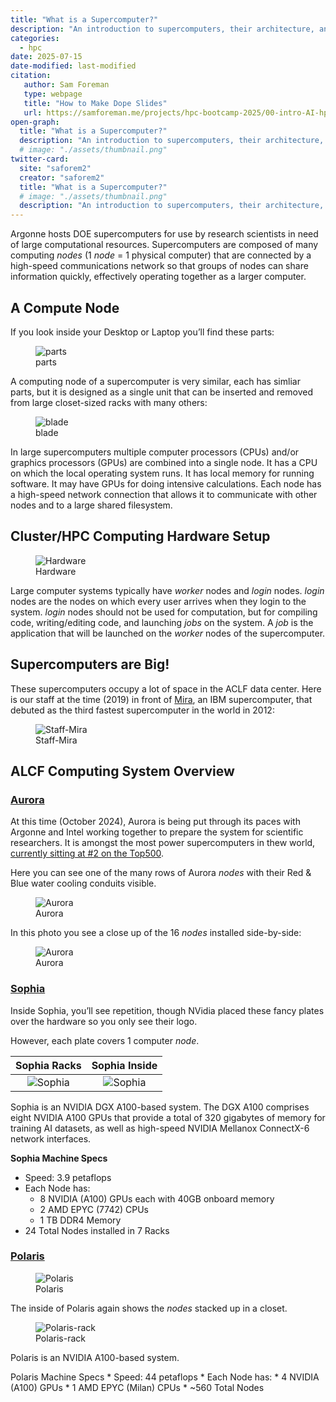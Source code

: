 ```yaml
---
title: "What is a Supercomputer?"
description: "An introduction to supercomputers, their architecture, and how they differ from regular computers."
categories:
  - hpc
date: 2025-07-15
date-modified: last-modified
citation:
   author: Sam Foreman
   type: webpage
   title: "How to Make Dope Slides"
   url: https://samforeman.me/projects/hpc-bootcamp-2025/00-intro-AI-hpc/00-compute-systems/
open-graph:
  title: "What is a Supercomputer?"
  description: "An introduction to supercomputers, their architecture, and how they differ from regular computers."
  # image: "./assets/thumbnail.png"
twitter-card:
  site: "saforem2"
  creator: "saforem2"
  title: "What is a Supercomputer?"
  # image: "./assets/thumbnail.png"
  description: "An introduction to supercomputers, their architecture, and how they differ from regular computers."
---
```


Argonne hosts DOE supercomputers for use by research scientists in need of
large computational resources.
Supercomputers are composed of many computing _nodes_ (1 _node_ = 1 physical
computer) that are connected by a high-speed communications network so that
groups of nodes can share information quickly, effectively operating together
as a larger computer.

## A Compute Node

If you look inside your Desktop or Laptop you'll find these parts:

![parts](../img/computer-parts-diagram.png)

A computing node of a supercomputer is very similar, each has simliar parts,
but it is designed as a single unit that can be inserted and removed from large
closet-sized racks with many others:

![blade](../img/computer_blade.jpg)

In large supercomputers multiple computer processors (CPUs) and/or graphics
processors (GPUs) are combined into a single node.
It has a CPU on which the local operating system runs.
It has local memory for running software.
It may have GPUs for doing intensive calculations.
Each node has a high-speed network connection that allows it to communicate
with other nodes and to a large shared filesystem.

## Cluster/HPC Computing Hardware Setup

![Hardware](../img/supercomputer_diagram.png)

Large computer systems typically have _worker_ nodes and _login_ nodes.
_login_ nodes are the nodes on which every user arrives when they login to the
system.
_login_ nodes should not be used for computation, but for compiling code,
writing/editing code, and launching _jobs_ on the system.
A _job_ is the application that will be launched on the _worker_ nodes of the
supercomputer.

## Supercomputers are Big!

These supercomputers occupy a lot of space in the ACLF data center. Here is our
staff at the time (2019) in front of
[Mira](https://en.wikipedia.org/wiki/Mira_(supercomputer)), an IBM
supercomputer, that debuted as the third fastest supercomputer in the world in
2012:

![Staff-Mira](../img/mira_staff.jpg)


## ALCF Computing System Overview

### [Aurora](https://www.alcf.anl.gov/aurora)

At this time (October 2024), Aurora is being put through its paces with Argonne
and Intel working together to prepare the system for scientific researchers.
It is amongst the most power supercomputers in thew world, [currently sitting
at #2 on the Top500](https://www.top500.org/lists/top500/list/2024/06/).

Here you can see one of the many rows of Aurora _nodes_ with their Red & Blue
water cooling conduits visible.

![Aurora](../img/aurora1.jpg)

In this photo you see a close up of the 16 _nodes_ installed side-by-side:

![Aurora](../img/aurora2.jpg)

### [Sophia](https://www.alcf.anl.gov/sophia)

Inside Sophia, you'll see repetition, though NVidia placed these fancy plates
over the hardware so you only see their logo. 

However, each plate covers 1 computer _node_.

| Sophia Racks                    | Sophia Inside                   |
| :-----------:                   | :-------------:                 |
| ![Sophia](../img/thetagpu1.jpg) | ![Sophia](../img/thetagpu2.jpg) |


Sophia is an NVIDIA DGX A100-based system.
The DGX A100 comprises eight NVIDIA A100 GPUs that provide a total of 320
gigabytes of memory for training AI datasets, as well as high-speed NVIDIA
Mellanox ConnectX-6 network interfaces.

**Sophia Machine Specs**

* Speed: 3.9 petaflops
* Each Node has:
  * 8 NVIDIA (A100) GPUs each with 40GB onboard memory
  * 2 AMD EPYC (7742) CPUs
  * 1 TB DDR4 Memory
* 24 Total Nodes installed in 7 Racks

### [Polaris](https://www.alcf.anl.gov/polaris)

![Polaris](../img/polaris.jpg)

The inside of Polaris again shows the _nodes_ stacked up in a closet.

![Polaris-rack](../img/polaris1.jpg)

Polaris is an NVIDIA A100-based system.

Polaris Machine Specs
* Speed: 44 petaflops
* Each Node has:
  * 4 NVIDIA (A100) GPUs
  * 1 AMD EPYC (Milan) CPUs
* ~560 Total Nodes
